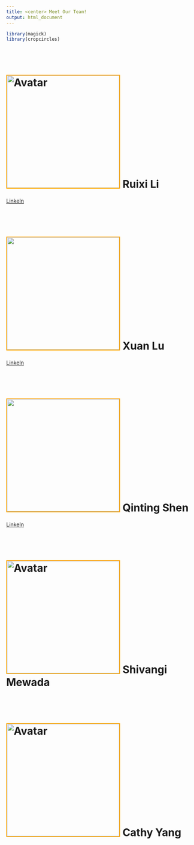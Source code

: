 ```yaml
---
title: <center> Meet Our Team!
output: html_document
---
```


```r
library(magick)
library(cropcircles)


```



<br></br>



# <img src="team_photo/rl.jpg" alt="Avatar" width="300" height="300" style="border:2px solid orange"> Ruixi Li
[LinkeIn](https://www.linkedin.com/in/ruixi-li-/)

<br></br>

# <img src="team_photo/xl.jpg" width="300" height="300" style="border:2px solid orange"> Xuan Lu
[LinkeIn](www.linkedin.com/in/kristal-xuan-lu)

<br></br>

# <img src="team_photo/qs.jpg" width="300" height="300" style="border:2px solid orange"> Qinting Shen
[LinkeIn](https://www.linkedin.com/in/qinting-shen/)

<br></br>

# <img src="images/Shivangi.jpeg" alt="Avatar" width="300" height="300" style="border:2px solid orange"> Shivangi Mewada



<br></br>

# <img src="images/Cathy.jpeg" alt="Avatar" width="300" height="300" style="border:2px solid orange"> Cathy Yang




